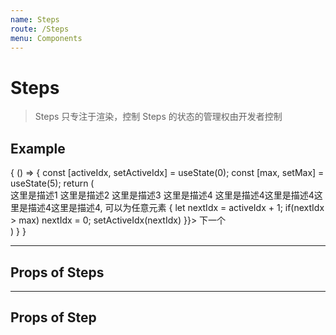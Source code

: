 ```yaml
---
name: Steps
route: /Steps
menu: Components
---
```



# Steps

> Steps 只专注于渲染，控制 Steps 的状态的管理权由开发者控制

## Example

<Playground>
  {
    () => {
      const [activeIdx, setActiveIdx] = useState(0);
      const [max, setMax] = useState(5);
      return (
        <div>
          <Steps activeIdx={activeIdx} justify="between" className="p20">
            <Step title="分步1" type="success">这里是描述1</Step>
            <Step title="分步2" type="wran">这里是描述2</Step>
            <Step title="分步3">这里是描述3</Step>
            <Step title="分步4">这里是描述4</Step>
            <Step title="分步5" type="error">
              这里是描述4这里是描述4这里是描述4这里是描述4, <span style={{
                color: 'red'
              }}>可以为任意元素</span>
            </Step>
          </Steps>
          <span className="btn theme" onClick={e => {
            let nextIdx = activeIdx + 1;
            if(nextIdx > max) nextIdx = 0;
            setActiveIdx(nextIdx)
          }}>
            下一个
          </span>
        </div>
      )
    }
  }
</Playground>

--------------

## Props of Steps

<Props of={Steps} />

--------------

## Props of Step

<Props of={Step} />
